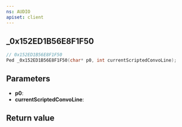 ```yaml
---
ns: AUDIO
apiset: client
---
```

## _0x152ED1B56E8F1F50

```c
// 0x152ED1B56E8F1F50
Ped _0x152ED1B56E8F1F50(char* p0, int currentScriptedConvoLine);
```


## Parameters
* **p0**:
* **currentScriptedConvoLine**:

## Return value